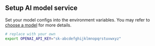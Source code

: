 ## Setup AI model service

Set your model configs into the environment variables. You may refer to [choose a model](./choose-a-model) for more details.

```bash
# replace with your own
export OPENAI_API_KEY="sk-abcdefghijklmnopqrstuvwxyz"
```